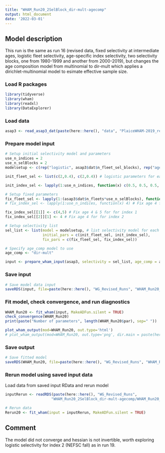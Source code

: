 ```yaml
---
title: "WHAM_Run20_2SelBlock_dir-mult-agecomp"
output: html_document
date: '2022-03-01'
---
```


## Model description
This run is the same as run 16 (revised data, fixed selectivity at intermediate ages, logistic fleet selectivity, age-specific index selectivity, two selectivity blocks, one from 1980-1999 and another from 2000-2019), but changes the age composition model from multinomial to dir-mult which applies a dirichlet-multinomial model to esimate effective sample size. 

### Load R packages
```r
library(tidyverse)
library(wham)
library(readxl)
library(DataExplorer)
```

### Load data
```r
asap3 <- read_asap3_dat(paste(here::here(), "data", "PlaiceWHAM-2019_revised_NEFSC-LW-WAA_2SelBlock.DAT", sep="/"))
```

### Prepare model input
```r
# Setup initial selectivity model and parameters
use_n_indices = 2
use_n_selBlocks = 2
modelsetup <- c(rep("logistic", asap3$dat$n_fleet_sel_blocks), rep("age-specific", use_n_indices))

init_fleet_sel <- list(c(2,0.4), c(2,0.4)) # logistic parameters for each selectivity block, based on model type

init_index_sel <- lapply(1:use_n_indices, function(x) c(0.5, 0.5, 0.5, 1, 1, 0.5, 0.5, 0.5, 0.5, 0.5, 0.5))

# Setup fixed parameters
fix_fleet_sel <- lapply(1:(asap3$dat$n_fleets*use_n_selBlocks), function(x) NA) 
# fix_index_sel <- lapply(1:use_n_indices, function(x) 4) # Fix age 4 for both indices,  NA means do not fix 

fix_index_sel[[1]] <- c(4,5) # Fix age 4 & 5 for for index 1
fix_index_sel[[2]][1] <- 4 # Fix age 4 for for index 2

# Setup selectivity list
sel_list <- list(model = modelsetup, # list selectivity model for each fleet and index
                 initial_pars = c(init_fleet_sel, init_index_sel),
                 fix_pars = c(fix_fleet_sel, fix_index_sel))

# Specify age_comp model to use
age_comp <- "dir-mult"

input <- prepare_wham_input(asap3, selectivity = sel_list, age_comp = age_comp, model_name = "WHAM_Run20") 
```

### Save input
```r
# Save model data input
saveRDS(input, file=paste(here::here(), "WG_Revised_Runs", "WHAM_Run20_2SelBlock_dir-mult-agecomp", "WHAM_Run20_input.rds", sep="/"))
```

### Fit model, check convergence, and run diagnostics
```r
WHAM_Run20 <- fit_wham(input, MakeADFun.silent = TRUE) 
check_convergence(WHAM_Run20)
print(paste("Number of parameters", length(WHAM_Run20$par), sep=" "))

plot_wham_output(mod=WHAM_Run20, out.type='html')
# plot_wham_output(mod=WHAM_Run20, out.type='png', dir.main = paste(here::here(), "WHAM_Run20", sep="/"))
```

### Save output
```r
# Save fitted model
saveRDS(WHAM_Run20, file=paste(here::here(), "WG_Revised_Runs", "WHAM_Run20_2SelBlock_dir-mult-agecomp", "WHAM_Run20_model.rds", sep="/"))
```

### Rerun model using saved input data
Load data from saved input RData and rerun model
```r
inputRerun <- readRDS(paste(here::here(), "WG_Revised_Runs",
                     "WHAM_Run20_2SelBlock_dir-mult-agecomp/WHAM_Run20_input.rds", sep="/"))

# Rerun data
Rerun20 <- fit_wham(input = inputRerun, MakeADFun.silent = TRUE)
```

## Comment
The model did not converge and hessian is not invertible, worth exploring logistic selectivity for index 2 (NEFSC fall) as in run 19. 

